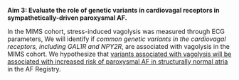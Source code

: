 __Aim 3: Evaluate the role of genetic variants in cardiovagal receptors in sympathetically-driven paroxysmal AF.__


In the MIMS cohort, stress-induced vagolysis was measured through ECG parameters,
We will identify if *common genetic variants in the cardiovagal receptors, including GAL1R and NPY2R*, are associated with vagolysis in the MIMS cohort.
We hypothesize that [variants associated with vagolysis will be associated with increased risk of paroxysmal AF in structurally normal atria]{.underline} in the AF Registry.
